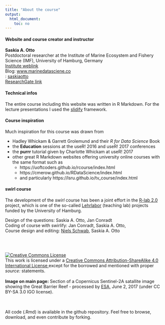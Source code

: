 ```yaml
---
title: "About the course"
output: 
  html_document:
    toc: no
---
```


#### Website and course creator and instructor

**Saskia A. Otto**<br>
Postdoctoral researcher at the Institute of Marine Ecosystem and Fishery Science (IMF), University of Hamburg, Germany<br>
[Institute weblink](https://www.biologie.uni-hamburg.de/en/forschung/oekologie-biologische-ressourcen/maroeksysdyn/mitarbeiter/otto-saskia.html)<br>
Blog: [www.marinedatasciene.co](https://www.marinedatascience.co)<br>
<i class="fa fa-github fa-lg"></i>: [saskiaotto](https://github.com/saskiaotto)<br>
<i class="fab fa-2x fa-researchgate"></i> [ResearchGate link](https://www.researchgate.net/profile/Saskia_Otto)


#### Technical infos

The entire course including this website was written in R Markdown. For the lecture presentations I used the [slidify](http://slidify.org/index.html) framework.


#### Course inspiration

Much inspiration for this course was drawn from 

- Hadley Whickam & Garrett Grolemund and their *R for Data Science* Book
- the **Education** sessions at the useR! 2016 and useR! 2017 conferences
- the **purrr** tutorial given by Charlotte Whickam at useR! 2017 
- other great R Markdown websites offering university online courses with the same format such as 
    - https://uoftcoders.github.io/rcourse/index.html
    - https://cmerow.github.io/RDataScience/index.html
    - and particularly https://lsru.github.io/tv_course/index.html


#### swirl course

The development of the *swirl* course has been a joint effort in the [R-lab 2.0](https://rlab.blogs.uni-hamburg.de) project, which is one of the so-called [Lehrlabor](https://www.universitaetskolleg.uni-hamburg.de/universitaetskolleg-2-0/lehrlabor.html) (teaching lab) projects funded by the University of Hamburg.

Design of the questions: Saskia A. Otto, Jan Conradt<br>
Coding of course with swirlify: Jan Conradt, Saskia A. Otto, <br>
Course design and editing: [Niels Schwab](https://www.geo.uni-hamburg.de/en/geographie/mitarbeiterverzeichnis/schwab.html), Saskia A. Otto 

<br>
<br>

<a rel="license" href="http://creativecommons.org/licenses/by-sa/4.0/"><img alt="Creative Commons License" style="border-width:0" src="https://i.creativecommons.org/l/by-sa/4.0/80x15.png"></a><br>
This work is licensed under a <a rel="license" href="http://creativecommons.org/licenses/by-sa/4.0/">Creative Commons Attribution-ShareAlike 4.0 International License </a> except for the borrowed and mentioned with proper *source:* statements.
<br>
<br>
<b>Image on main page:</b> Section of a Copernicus Sentinel-2A satallite image showing the Great Barrier Reef - processed by  <a href="http://www.esa.int/spaceinimages/Images/2017/06/Great_Barrier_Reef#">ESA</a>, June 2, 2017 (under CC BY-SA 3.0 IGO license).

<br>
<br>
All code (.Rmd) is available in the github repository. Feel free to browse, download, and even contribute by forking.
<br>
<br>
<br>
